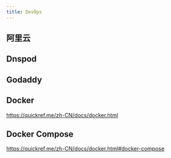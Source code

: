 ```yaml
---
title: DevOps
---
```


## 阿里云

## Dnspod

## Godaddy

## Docker

https://quickref.me/zh-CN/docs/docker.html

## Docker Compose

https://quickref.me/zh-CN/docs/docker.html#docker-compose

